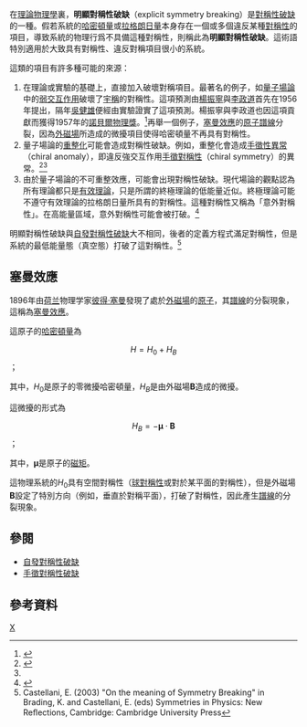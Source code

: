 {{NoteTA|G1=Physics}}
在[[理論物理學|理論物理學]]裏，'''明顯對稱性破缺'''（explicit symmetry breaking）是[[對稱性破缺|對稱性破缺]]的一種。假若系統的[[哈密頓量|哈密頓量]]或[[拉格朗日量|拉格朗日量]]本身存在一個或多個違反某種[[對稱性|對稱性]]的項目，導致系統的物理行爲不具備這種對稱性，則稱此為'''明顯對稱性破缺'''。這術語特別適用於大致具有對稱性、違反對稱項目很小的系統。

這類的項目有許多種可能的來源：
#在理論或實驗的基礎上，直接加入破壞對稱項目。最著名的例子，如[[量子場論|量子場論]]中的[[弱交互作用|弱交互作用]]破壞了[[宇稱|宇稱]]的對稱性。這項預測由[[楊振寧|楊振寧]]與[[李政道|李政道]]首先在1956年提出，隔年[[吳健雄|吳健雄]]便經由實驗證實了這項預測。楊振寧與李政道也因這項貢獻而獲得1957年的[[諾貝爾物理獎|諾貝爾物理獎]]。<ref name=nobel>{{cite web | url=http://nobelprize.org/nobel_prizes/physics/laureates/1957/ | title=The Nobel Prize in Physics 1957 | publisher=[[諾貝爾基金會|諾貝爾基金會]] | accessdate=2012-01-04 | archive-date=2006-07-09 | archive-url=https://web.archive.org/web/20060709174912/http://nobelprize.org/nobel_prizes/physics/laureates/1957/ | dead-url=no }}</ref>再舉一個例子，[[塞曼效應|塞曼效應]]的[[原子|原子]][[譜線|譜線]]分裂，因為[[外磁場|外磁場]]所造成的微擾項目使得哈密頓量不再具有對稱性。
#量子場論的[[重整化|重整化]]可能會造成對稱性破缺。例如，重整化會造成[[手徵性異常|手徵性異常]]（chiral anomaly），即違反強交互作用[[手徵對稱性|手徵對稱性]]（chiral symmetry）的異常。<ref>{{cite book
 | last =Weinberg
 | first =Steven
 | title =The Quantum Theory of Fields, Volume 2: Modern Applications
 | publisher =Cambridge University Press 
 | chapter =22
 | date =2005
 | isbn =978-0521670548 
}}</ref><ref name=Brading/>
#由於量子場論的不可重整效應，可能會出現對稱性破缺。現代場論的觀點認為所有理論都只是[[有效理論|有效理論]]，只是所謂的終極理論的低能量近似。終極理論可能不遵守有效理論的拉格朗日量所具有的對稱性。這種對稱性又稱為「意外對稱性」。在高能量區域，意外對稱性可能會被打破。<ref name=Brading>{{Citation
 | last =Brading
 | first =Katherine
 | last2 =Castellani
 | first2 =Elena
 | title =Symmetries in Physics: Philosophical Reflections
 | publisher =Cambridge University Press
 | year =2003
 | edition =illustrated
 | pages =pp. 321ff
 | url =http://plato.stanford.edu/entries/symmetry-breaking/#4
 | isbn =9780521821377
 | accessdate =2012-09-25
 | archive-date =2014-07-01
 | archive-url =https://web.archive.org/web/20140701133726/http://plato.stanford.edu/entries/symmetry-breaking/#4
 | dead-url =no
 }}</ref>

明顯對稱性破缺與[[自發對稱性破缺|自發對稱性破缺]]大不相同，後者的定義方程式滿足對稱性，但是系統的最低能量態（真空態）打破了這對稱性。<ref>Castellani, E. (2003) "On the meaning of Symmetry Breaking" in Brading, K. and Castellani, E. (eds)  Symmetries in Physics: New Reﬂections, Cambridge: Cambridge University Press</ref>

==塞曼效應==
1896年由[[荷兰|荷兰]]物理学家[[彼得·塞曼|彼得·塞曼]]發現了處於[[外磁場|外磁場]]的[[原子|原子]]，其[[譜線|譜線]]的分裂現象，這稱為[[塞曼效應|塞曼效應]]。

這原子的[[哈密頓量|哈密頓量]]為
:<math>H = H_0 + H_B</math>；

其中，<math>H_0</math>是原子的零微擾哈密頓量，<math>H_B</math>是由外磁場<math>\mathbf{B}</math>造成的微擾。

這微擾的形式為
:<math>H_B = -\boldsymbol{\mu} \cdot \mathbf{B}</math>；

其中，<math>\boldsymbol{\mu}</math>是原子的[[磁矩|磁矩]]。

這物理系統的<math>H_0</math>具有空間對稱性（[[球對稱|球對稱性]]或對於某平面的對稱性），但是外磁場<math>\mathbf{B}</math>設定了特別方向（例如，垂直於對稱平面），打破了對稱性，因此產生[[譜線|譜線]]的分裂現象。

== 參閱 ==
*[[自發對稱性破缺|自發對稱性破缺]]
*[[手徵對稱性破缺|手徵對稱性破缺]]

== 參考資料 ==
{{Reflist}}

[[Category:對稱|X]]